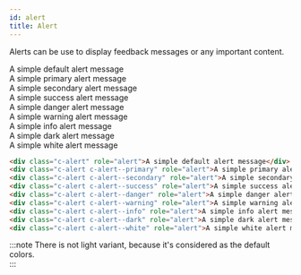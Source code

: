 ```yaml
---
id: alert
title: Alert
---
```


Alerts can be use to display feedback messages or any important content.


<Example>
  <div class="c-alert" role="alert">
    A simple default alert message
  </div>
  <div class="c-alert c-alert--primary" role="alert">
    A simple primary alert message
  </div>
  <div class="c-alert c-alert--secondary" role="alert">
    A simple secondary alert message
  </div>
  <div class="c-alert c-alert--success" role="alert">
    A simple success alert message
  </div>
  <div class="c-alert c-alert--danger" role="alert">
    A simple danger alert message
  </div>
  <div class="c-alert c-alert--warning" role="alert">
    A simple warning alert message
  </div>
  <div class="c-alert c-alert--info" role="alert">
    A simple info alert message
  </div>
  <div class="c-alert c-alert--dark" role="alert">
    A simple dark alert message
  </div>
  <div class="c-alert c-alert--white u-mb-2" role="alert">
    A simple white alert message
  </div>
</Example>

<!-- prettier-ignore-start -->
```html
<div class="c-alert" role="alert">A simple default alert message</div>
<div class="c-alert c-alert--primary" role="alert">A simple primary alert message</div>
<div class="c-alert c-alert--secondary" role="alert">A simple secondary alert message</div>
<div class="c-alert c-alert--success" role="alert">A simple success alert message</div>
<div class="c-alert c-alert--danger" role="alert">A simple danger alert message</div>
<div class="c-alert c-alert--warning" role="alert">A simple warning alert message</div>
<div class="c-alert c-alert--info" role="alert">A simple info alert message</div>
<div class="c-alert c-alert--dark" role="alert">A simple dark alert message</div>
<div class="c-alert c-alert--white" role="alert">A simple white alert message</div>
```
<!-- prettier-ignore-end -->

:::note
There is not light variant, because it's considered as the default colors.<br />
:::
